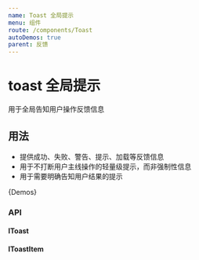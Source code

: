 ```yaml
---
name: Toast 全局提示
menu: 组件
route: /components/Toast
autoDemos: true
parent: 反馈
---
```



<DocButtonStyle />

# toast 全局提示

用于全局告知用户操作反馈信息

## 用法

- 提供成功、失败、警告、提示、加载等反馈信息
- 用于不打断用户主线操作的轻量级提示，而非强制性信息
- 用于需要明确告知用户结果的提示

{Demos}

### API

#### IToast

<Props propsName="IToast" />

#### IToastItem

<Props propsName="IToastItem" />
